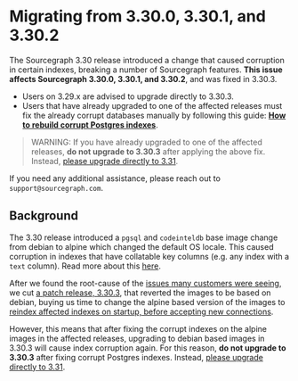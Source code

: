# Migrating from 3.30.0, 3.30.1, and 3.30.2

The Sourcegraph 3.30 release introduced a change that caused corruption in certain indexes, breaking a number of Sourcegraph features. **This issue affects Sourcegraph 3.30.0, 3.30.1, and 3.30.2**, and was fixed in 3.30.3.

- Users on 3.29.x are advised to upgrade directly to 3.30.3.
- Users that have already upgraded to one of the affected releases must fix the already corrupt databases manually by following this guide: [**How to rebuild corrupt Postgres indexes**](/admin/how-to/rebuild-corrupt-postgres-indexes).

> WARNING: If you have already upgraded to one of the affected releases, **do not upgrade to 3.30.3** after applying the above fix. Instead, [please upgrade directly to 3.31](/admin/migration/3_31).

If you need any additional assistance, please reach out to `support@sourcegraph.com`.

## Background

The 3.30 release introduced a `pgsql` and `codeinteldb` base image change from debian to alpine which changed the default OS locale.
This caused corruption in indexes that have collatable key columns (e.g. any index with a `text` column).
Read more about this [here](https://postgresql.verite.pro/blog/2018/08/27/glibc-upgrade.html).

After we found the root-cause of the [issues many customers were seeing](https://github.com/sourcegraph/sourcegraph/issues/23288), we cut [a patch release, 3.30.3](/CHANGELOG#3-30-3), that reverted the images to be based on debian, buying us time to change the alpine based version of the images to [reindex affected indexes on startup, before accepting new connections](https://github.com/sourcegraph/sourcegraph/issues/23310).

However, this means that after fixing the corrupt indexes on the alpine images in the affected releases, upgrading to debian based images in 3.30.3 will cause index corruption again. For this reason, **do not upgrade to 3.30.3** after fixing corrupt Postgres indexes. Instead, [please upgrade directly to 3.31](/admin/migration/3_31).

